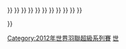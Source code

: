 {{Navbox
| name  = 2012年世界羽聯超級系列賽
|image=
|titlestyle= background:#FC9;
| title = [[2012年世界羽聯超級系列賽]]
| list1 = <div>
{{nowrap|<big>[[2012年韓國羽毛球首要超級賽|韓國]]</big>{{•}} }}
{{nowrap|[[2012年馬來西亞羽毛球超級賽|馬來西亞]]{{•}} }}
{{nowrap|<big>[[2012年全英羽毛球首要超級賽|全英]]</big>{{•}} }}
{{nowrap|[[2012年印度羽毛球超級賽|印度]]{{•}} }}
{{nowrap|<big>[[2012年印度尼西亞羽毛球首要超級賽|印尼]]</big>{{•}} }}
{{nowrap|[[2012年新加坡羽毛球超級賽|新加坡]]{{•}} }}
{{nowrap|[[2012年中國羽毛球大師賽|中國大師賽]]{{•}} }}
{{nowrap|[[2012年日本羽毛球超級賽|日本]]{{•}} }}
{{nowrap|<big>[[2012年丹麥羽毛球首要超級賽|丹麥]]</big>{{•}} }}
{{nowrap|[[2012年法國羽毛球超級賽|法國]]{{•}} }}
{{nowrap|<big>[[2012年中國羽毛球首要超級賽|中國]]</big>{{•}} }}
{{nowrap|[[2012年香港羽毛球超級賽|香港]]{{•}} }}
{{nowrap|[[2012年世界羽聯超級系列賽總決賽|總決賽]]}}
</div>}}<noinclude>
[[Category:2012年世界羽聯超級系列賽]]
[[Category:羽球導航模板|世]]
</noinclude>